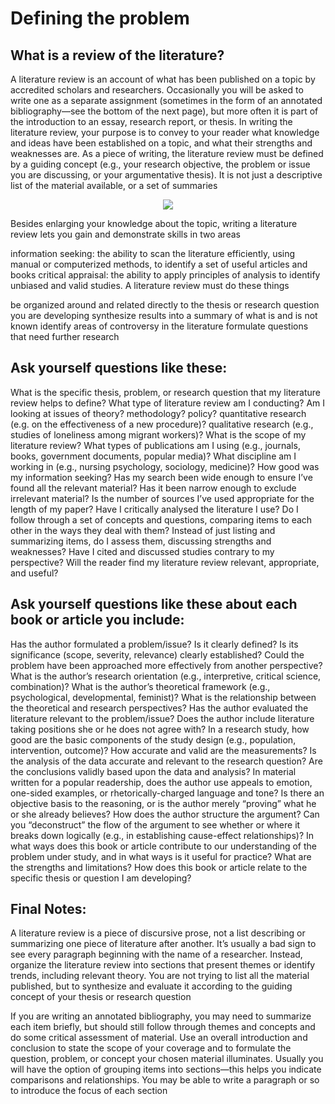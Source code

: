 # Defining the problem

## What is a review of the literature?
A literature review is an account of what has been published on a topic by accredited scholars and researchers. Occasionally you will be asked to write one as a separate assignment (sometimes in the form of an annotated bibliography—see the bottom of the next page), but more often it is part of the introduction to an essay, research report, or thesis. In writing the literature review, your purpose is to convey to your reader what knowledge and ideas have been established on a topic, and what their strengths and weaknesses are. As a piece of writing, the literature review must be defined by a guiding concept (e.g., your research objective, the problem or issue you are discussing, or your argumentative thesis). It is not just a descriptive list of the material available, or a set of summaries

<center>
![](fig/lit-review.png)
</center>

Besides enlarging your knowledge about the topic, writing a literature review lets you gain and demonstrate skills in two areas

information seeking: the ability to scan the literature efficiently, using manual or computerized methods, to identify a set of useful articles and books
critical appraisal: the ability to apply principles of analysis to identify unbiased and valid studies.
A literature review must do these things

be organized around and related directly to the thesis or research question you are developing
synthesize results into a summary of what is and is not known
identify areas of controversy in the literature
formulate questions that need further research

## Ask yourself questions like these:
What is the specific thesis, problem, or research question that my literature review helps to define?
What type of literature review am I conducting? Am I looking at issues of theory? methodology? policy? quantitative research (e.g. on the effectiveness of a new procedure)? qualitative research (e.g., studies of loneliness among migrant workers)?
What is the scope of my literature review? What types of publications am I using (e.g., journals, books, government documents, popular media)? What discipline am I working in (e.g., nursing psychology, sociology, medicine)?
How good was my information seeking? Has my search been wide enough to ensure I’ve found all the relevant material? Has it been narrow enough to exclude irrelevant material? Is the number of sources I’ve used appropriate for the length of my paper?
Have I critically analysed the literature I use? Do I follow through a set of concepts and questions, comparing items to each other in the ways they deal with them? Instead of just listing and summarizing items, do I assess them, discussing strengths and weaknesses?
Have I cited and discussed studies contrary to my perspective?
Will the reader find my literature review relevant, appropriate, and useful?

## Ask yourself questions like these about each book or article you include:
Has the author formulated a problem/issue?
Is it clearly defined? Is its significance (scope, severity, relevance) clearly established?
Could the problem have been approached more effectively from another perspective?
What is the author’s research orientation (e.g., interpretive, critical science, combination)?
What is the author’s theoretical framework (e.g., psychological, developmental, feminist)?
What is the relationship between the theoretical and research perspectives?
Has the author evaluated the literature relevant to the problem/issue? Does the author include literature taking positions she or he does not agree with?
In a research study, how good are the basic components of the study design (e.g., population, intervention, outcome)? How accurate and valid are the measurements? Is the analysis of the data accurate and relevant to the research question? Are the conclusions validly based upon the data and analysis?
In material written for a popular readership, does the author use appeals to emotion, one-sided examples, or rhetorically-charged language and tone? Is there an objective basis to the reasoning, or is the author merely “proving” what he or she already believes?
How does the author structure the argument? Can you “deconstruct” the flow of the argument to see whether or where it breaks down logically (e.g., in establishing cause-effect relationships)?
In what ways does this book or article contribute to our understanding of the problem under study, and in what ways is it useful for practice? What are the strengths and limitations?
How does this book or article relate to the specific thesis or question I am developing?


## Final Notes:
A literature review is a piece of discursive prose, not a list describing or summarizing one piece of literature after another. It’s usually a bad sign to see every paragraph beginning with the name of a researcher. Instead, organize the literature review into sections that present themes or identify trends, including relevant theory. You are not trying to list all the material published, but to synthesize and evaluate it according to the guiding concept of your thesis or research question

If you are writing an annotated bibliography, you may need to summarize each item briefly, but should still follow through themes and concepts and do some critical assessment of material. Use an overall introduction and conclusion to state the scope of your coverage and to formulate the question, problem, or concept your chosen material illuminates. Usually you will have the option of grouping items into sections—this helps you indicate comparisons and relationships. You may be able to write a paragraph or so to introduce the focus of each section